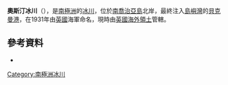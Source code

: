 {{Coord|54|4|S|37|12|W|type:glacier_source:GNIS|display=title}}

'''奧斯汀冰川'''（{{lang-en|Austin Glacier}}），是[[南極洲|南極洲]]的[[冰川|冰川]]，位於[[南喬治亞島|南喬治亞島]]北岸，最終注入[[島嶼灣|島嶼灣]]的[[貝克曼港|貝克曼港]]，在1931年由[[英國|英國]]海軍命名，現時由[[英國海外領土|英國海外領土]]管轄。

==參考資料==
* {{usgs-gazetteer|id=743}}

{{Antarctica-geo-stub}}
[[Category:南極洲冰川|Category:南極洲冰川]]